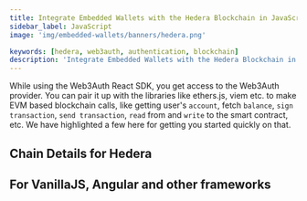 ```yaml
---
title: Integrate Embedded Wallets with the Hedera Blockchain in JavaScript
sidebar_label: JavaScript
image: 'img/embedded-wallets/banners/hedera.png'

keywords: [hedera, web3auth, authentication, blockchain]
description: 'Integrate Embedded Wallets with the Hedera Blockchain in Javascript | Embedded Wallets'
---
```



While using the Web3Auth React SDK, you get access to the Web3Auth provider. You can pair it up with the libraries like ethers.js, viem etc. to make EVM based blockchain calls, like getting user's `account`, fetch `balance`, `sign transaction`, `send transaction`, `read` from and `write` to the smart contract, etc. We have highlighted a few here for getting you started quickly on that.

## Chain Details for Hedera

<ChainDetailsHedera />

## For VanillaJS, Angular and other frameworks

<JsBlockchainMethods />
